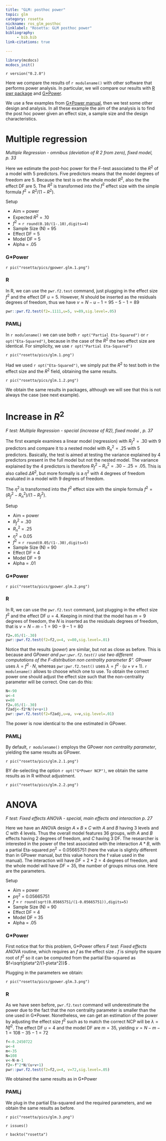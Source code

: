 ```yaml
---
title: "GLM: posthoc power"
topic: glm
category: rosetta
nickname: ros_glm_posthoc
linklabel: "Rosetta: GLM posthoc power" 
bibliography: 
     - bib.bib
link-citations: true
        
---
```



```r
library(mcdocs)
mcdocs_init()
```

`r version("0.2.0")`

Here we compare the results of `r modulename()` with other software that performs power analysis. In particular, we will compare our results with [R pwr package](https://cran.r-project.org/web/packages/pwr/pwr.pdf) and [G*Power](https://www.psychologie.hhu.de/arbeitsgruppen/allgemeine-psychologie-und-arbeitspsychologie/gpower). 

We use a few examples from [G*Power manual](https://www.psychologie.hhu.de/arbeitsgruppen/allgemeine-psychologie-und-arbeitspsychologie/gpower), then we test some other design and analysis. In all these example the aim of the analysis is to find the post hoc power given an effect size, a sample size and the design characteristics.

# Multiple regression

<i> Multiple Regression - omnibus (deviation of R 2 from zero), fixed model, p. 33 </i>

Here we estimate the post-hoc power for the F-test associated to the $R^2$ of a model with 5 predictors. Five predictors means that the model degrees of freedom are 5. Because the test is on the whole model $R^2$, also the the effect DF are 5. The $R^2$ is transformed into the $f^2$ effect size with the simple formula $f^2=R^2/(1-R^2)$.

:::{ .adm .adm-setup}
Setup

*   Aim = power
*   Expected $R^2$    = .10
*   $f^2$              = `r round(0.10/(1-.10),digits=4)`
*   Sample Size (N) = 95
*   Effect DF       = 5
*   Model  DF       = 5
*   Alpha           = .05

:::

### G*Power

`r pic("rosetta/pics/gpower.glm.1.png")`

    
### R

In R, we can use the `pwr.f2.test` command, just plugging in the effect size $f^2$ and the effect DF $u=5$. However, $N$ should be inserted as the residuals degrees of freedom, thus we have $v=N-u-1=95-5-1=89$

```r

pwr::pwr.f2.test(f2=.1111,u=5, v=89,sig.level=.05)

```

### PAMLj

In `r modulename()` we can use both `r opt("Partial Eta-Squared")` or `r opt("Eta-Squared")`, because in the case of the $R^2$ the two effect size are identical. For simplicity, we use `r opt("Partial Eta-Squared")`

`r pic("rosetta/pics/glm.1.png")`

Had we used `r opt("Eta-Squared")`, we simply put the $R^2$ to test both in the effect size and the $R^2$ field, obtaining the same results.

`r pic("rosetta/pics/glm.1.2.png")`

We obtain the same results in packages, although we will see that this is not always the case (see next example).


# Increase in $R^2$

<i> F test: Multiple Regression - special (increase of R2), fixed model , p. 37 </i>

The first example examines a linear model (regression) with $R_f^2=.30$ with 9 predictors and compare it to a nested model with $R_n^2=.25$ with 5 predictors. Basically, the test is aimed at testing the variance explained by 4 predictors present in the full model but not the nested model. The variance explained by the 4 predictors is therefore $R_f^2-R_n^2=.30-.25=.05$.  This is also called $\Delta R^2$, but more formally is a $\eta^2$ with 4 degrees of freedom evaluated in a model with 9 degrees of freedom.

The $\eta^2$ is transformed into the $f^2$ effect size with the simple formula $f^2=(R_f^2-R_n^2)/(1-R_f^2)$.

:::{ .adm .adm-setup}
Setup

*   Aim = power
*   $R_f^2$    = .30
*   $R_n^2$    = .25
*   $\eta^2$    =  0.05
*   $f^2$              = `r round(0.05/(1-.30),digits=5)`
*   Sample Size (N) = 90
*   Effect DF       = 4
*   Model  DF       = 9
*   Alpha           = .01

:::
### G*Power

`r pic("rosetta/pics/gpower.glm.2.png")`

### R

In R, we can use the `pwr.f2.test` command, just plugging in the effect size $f^2$ and the effect DF $u=4$. Keeping in mind that the model has $m=9$ degrees of freedom, the $N$ is inserted as the residuals degrees of freedom, that is $v=N-m-1=90-9-1=80$

```r
f2=.05/(1-.30)
pwr::pwr.f2.test(f2=f2,u=4, v=80,sig.level=.01)

```

Notice that the results (_power_) are similar, but not as close as before. This is because and G*Power and `pwr:pwr.f2.test()` use two different computations of the F-distribution _non centrality parameter $\lambda"_. G*Power uses $\lambda=f^2 \cdot N$, whereas  `pwr:pwr.f2.test()` uses  $\lambda=f^2 \cdot (u+v+1)$.  `r modulename()` allows to choose which one to use. To obtain the correct power one should adjust the effect size such that the non-centrality parameter will be correct. One can do this:

```r
N<-90
u<-4
v=80
f2=.05/(1-.30)
f2adj<-f2*N/(v+u+1)
pwr::pwr.f2.test(f2=f2adj,u=u, v=v,sig.level=.01)

```

The power is now identical to the one estimated in GPower.

### PAMLj

By default,  `r modulename()` employs the GPower _non centrality parameter_, yielding the same results as GPower.

`r pic("rosetta/pics/glm.2.1.png")`

BY de-selecting the option `r opt("G*Power NCP")`, we obtain the same results as in R without adjustment.

`r pic("rosetta/pics/glm.2.2.png")`


# ANOVA 

<i> F test: Fixed effects ANOVA - special, main effects and interaction p. 27</i>

Here we have an ANOVA design $A \times B \times C$ with $A$ and $B$ having 3 levels and $C$ with 4 levels. Thus the overall model features 36 groups, with $A$ and $B$ effects having 2 degrees of freedom, and $C$ having 3 DF. The researcher is interested in the power of the test associated with the interaction $A*B$, with a partial Eta-squared $p\eta^2=0.05665751$ (here the value is slightly different than in GPower manual, but this value honors the f value used in the manual). The interaction will have $DF=2*2=4$ degrees of freedom, and the whole model will have $DF=35$, the number of groups minus one. Here are the parameters.

:::{ .adm .adm-setup}
Setup

*   Aim = power
*   $p\eta^2$   = 0.05665751
*   $f$              = `r round(sqrt(0.05665751/(1-0.05665751)),digits=5)`
*   Sample Size (N) = 90
*   Effect DF       = 4
*   Model  DF       = 35
*   Alpha           = .05

:::

### G*Power

First notice that for this problem, G*Power offers  _F test: Fixed effects ANOVA_ routine, which requires an $f$ as the effect size . $f$ is simply the square root of $f^2$ so it can be computed from the partial Eta-squared as  $f=\sqrt{p\eta^2/(1-p\eta^2)}$ .

Plugging in the parameters we obtain:

`r pic("rosetta/pics/gpower.glm.3.png")`



### R

As we have seen before, `pwr.f2.test` command will underestimate the power due to the fact that the non centrality parameter is smaller than the one used in G*Power.  Nonetheless, we can get an estimation of the power by adjusting the effect size $f^2$ such as to match the correct NCP will be $\lambda=Nf^2$. The effect DF $u=4$ and the model DF are $m=35$, yielding $v=N-m-1=108-35-1=72$

```r
f<-0.2450722
u<-4
m<-35
N=108
v<-N-m-1
f2<-f^2*N/(u+v+1)
pwr::pwr.f2.test(f2=f2,u=4, v=72,sig.level=.05)

```

We obtained the same results as in G*Power

### PAMLj

We plug in the partial Eta-squared and the required parameters, and we obtain the same results as before.

`r pic("rosetta/pics/glm.3.png")`


`r issues()`

`r backto("rosetta")`
